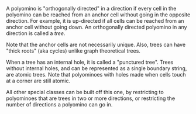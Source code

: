 A polyomino is "orthogonally directed" in a direction if every cell in the polyomino can be reached from an anchor cell without going in the opposite direction. For example, it is up-directed if all cells can be reached from an anchor cell without going down. An orthogonally directed polyomino in any direction is called a _tree_.

Note that the anchor cells are not necessarily unique. Also, trees can have "thick roots" (aka cycles) unlike graph theoretical trees.

When a tree has an internal hole, it is called a "punctured tree". Trees without internal holes, and can be represented as a single boundary string, are atomic trees. Note that polyominoes with holes made when cells touch at a corner are still atomic.

All other special classes can be built off this one, by restricting to polyominoes that are trees in two or more directions, or restricting the number of directions a polyomino can go in.
